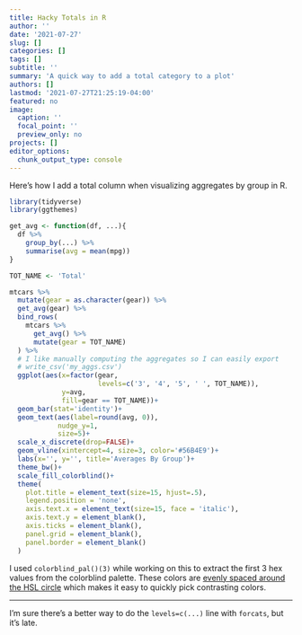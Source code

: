 ```yaml
---
title: Hacky Totals in R
author: ''
date: '2021-07-27'
slug: []
categories: []
tags: []
subtitle: ''
summary: 'A quick way to add a total category to a plot'
authors: []
lastmod: '2021-07-27T21:25:19-04:00'
featured: no
image:
  caption: ''
  focal_point: ''
  preview_only: no
projects: []
editor_options: 
  chunk_output_type: console
---
```


Here's how I add a total column when visualizing aggregates by group in R. 

```r
library(tidyverse)
library(ggthemes)

get_avg <- function(df, ...){
  df %>% 
    group_by(...) %>% 
    summarise(avg = mean(mpg))
}

TOT_NAME <- 'Total'

mtcars %>% 
  mutate(gear = as.character(gear)) %>% 
  get_avg(gear) %>% 
  bind_rows(
    mtcars %>% 
      get_avg() %>% 
      mutate(gear = TOT_NAME)
  ) %>% 
  # I like manually computing the aggregates so I can easily export
  # write_csv('my_aggs.csv')
  ggplot(aes(x=factor(gear, 
                      levels=c('3', '4', '5', ' ', TOT_NAME)), 
             y=avg,
             fill=gear == TOT_NAME))+
  geom_bar(stat='identity')+
  geom_text(aes(label=round(avg, 0)), 
            nudge_y=1, 
            size=5)+
  scale_x_discrete(drop=FALSE)+
  geom_vline(xintercept=4, size=3, color='#56B4E9')+
  labs(x='', y='', title='Averages By Group')+
  theme_bw()+
  scale_fill_colorblind()+
  theme(
    plot.title = element_text(size=15, hjust=.5),
    legend.position = 'none',
    axis.text.x = element_text(size=15, face = 'italic'),
    axis.text.y = element_blank(),
    axis.ticks = element_blank(),
    panel.grid = element_blank(),
    panel.border = element_blank()
  )
```

I used ```colorblind_pal()(3)``` while working on this to extract the first 3 hex values from the colorblind palette. These colors are [evenly spaced around the HSL circle](http://www.cookbook-r.com/Graphs/Colors_(ggplot2)/#color-selection) which makes it easy to quickly pick contrasting colors. 

---

I'm sure there's a better way to do the `levels=c(...)` line with `forcats`, but it's late.